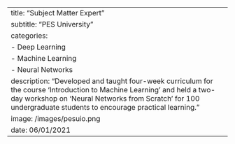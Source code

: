 ---
title: "Subject Matter Expert"
subtitle: "PES University"
categories: 
  - Deep Learning
  - Machine Learning
  - Neural Networks
description: "Developed and taught four-week curriculum for the course ‘Introduction to Machine Learning’ and held a two-day workshop on ‘Neural Networks from Scratch’ for 100 undergraduate students to encourage practical learning."
image: /images/pesuio.png
date: 06/01/2021
---